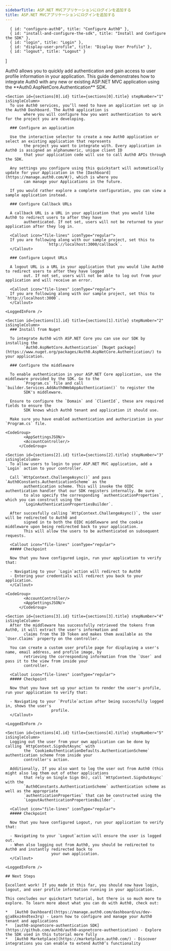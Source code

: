 ```yaml
---
sidebarTitle: ASP.NET MVCアプリケーションにログインを追加する
title: ASP.NET MVCアプリケーションにログインを追加する
---
```




      { id: "configure-auth0", title: "Configure Auth0" },
      { id: "install-and-configure-the-sdk", title: "Install and Configure the SDK" },
      { id: "login", title: "Login" },
      { id: "display-user-profile", title: "Display User Profile" },
      { id: "logout", title: "Logout" }
]

<Recipe isSingleColumn>
  <Content>
    Auth0 allows you to quickly add authentication and gain access to user profile information in your application.
        This guide demonstrates how to integrate Auth0 with any new or existing ASP.NET MVC application using the
        **Auth0.AspNetCore.Authentication** SDK.

    <Section id={sections[0].id} title={sections[0].title} stepNumber="1" isSingleColumn>
      To use Auth0 services, you’ll need to have an application set up in the Auth0 Dashboard. The Auth0 application is
            where you will configure how you want authentication to work for the project you are developing.

      ### Configure an application

      Use the interactive selector to create a new Auth0 application or select an existing application that represents
            the project you want to integrate with. Every application in Auth0 is assigned an alphanumeric, unique client ID
            that your application code will use to call Auth0 APIs through the SDK.

      Any settings you configure using this quickstart will automatically update for your Application in the [Dashboard](https://manage.auth0.com/#/), which is where you
            can manage your Applications in the future.

      If you would rather explore a complete configuration, you can view a sample application instead.

      ### Configure Callback URLs

      A callback URL is a URL in your application that you would like Auth0 to redirect users to after they have
            authenticated. If not set, users will not be returned to your application after they log in.

      <Callout icon="file-lines" iconType="regular">
      If you are following along with our sample project, set this to
                      `http://localhost:3000/callback`.
      </Callout>

      ### Configure Logout URLs

      A logout URL is a URL in your application that you would like Auth0 to redirect users to after they have logged
            out. If not set, users will not be able to log out from your application and will receive an error.

      <Callout icon="file-lines" iconType="regular">
      If you are following along with our sample project, set this to `http://localhost:3000`.
      </Callout>
    
    <LoggedInForm />
</Section>

    <Section id={sections[1].id} title={sections[1].title} stepNumber="2" isSingleColumn>
      ### Install from Nuget

      To integrate Auth0 with ASP.NET Core you can use our SDK by installing the
            `Auth0.AspNetCore.Authentication` [Nuget package](https://www.nuget.org/packages/Auth0.AspNetCore.Authentication/) to your application.

      ### Configure the middleware

      To enable authentication in your ASP.NET Core application, use the middleware provided by the SDK. Go to the
            `Program.cs` file and call `builder.Services.AddAuth0WebAppAuthentication()` to register the
            SDK's middleware.

      Ensure to configure the `Domain` and `ClientId`, these are required fields to ensure the
            SDK knows which Auth0 tenant and application it should use.

      Make sure you have enabled authentication and authorization in your `Program.cs` file.
    
    <CodeGroup>
            <AppSettingsJSON/>
            <AccountController/>
          </CodeGroup>
</Section>

    <Section id={sections[2].id} title={sections[2].title} stepNumber="3" isSingleColumn>
      To allow users to login to your ASP.NET MVC application, add a `Login` action to your controller.

      Call `HttpContext.ChallengeAsync()` and pass `Auth0Constants.AuthenticationScheme` as the
            authentication scheme. This will invoke the OIDC authentication handler that our SDK registers internally. Be sure
            to also specify the corresponding `authenticationProperties`, which you can construct using the
            `LoginAuthenticationPropertiesBuilder`.

      After succesfully calling `HttpContext.ChallengeAsync()`, the user will be redirected to Auth0 and
            signed in to both the OIDC middleware and the cookie middleware upon being redirected back to your application.
            This will allow the users to be authenticated on subsequent requests.

      <Callout icon="file-lines" iconType="regular">
      ##### Checkpoint

      Now that you have configured Login, run your application to verify that:

      - Navigating to your `Login`action will redirect to Auth0
      - Entering your credentials will redirect you back to your application.
      </Callout>
    
    <CodeGroup>
            <AccountController/>
            <AppSettingsJSON/>
          </CodeGroup>
</Section>

    <Section id={sections[3].id} title={sections[3].title} stepNumber="4" isSingleColumn>
      After the middleware has successfully retrieved the tokens from Auth0, it will extract the user's information and
            claims from the ID Token and makes them available as the `User.Claims` property on the controller.

      You can create a custom user profile page for displaying a user's name, email address, and profile image, by
            retrieving the corresponding information from the `User` and pass it to the view from inside your
            controller.

      <Callout icon="file-lines" iconType="regular">
      ##### Checkpoint

      Now that you have set up your action to render the user's profile, run your application to verify that:

      - Navigating to your `Profile`action after being succesfully logged in, shows the user's
                        profile.
      </Callout>
    
    <LoggedInForm />
</Section>

    <Section id={sections[4].id} title={sections[4].title} stepNumber="5" isSingleColumn>
      Logging out the user from your own application can be done by calling `HttpContext.SignOutAsync` with
            the `CookieAuthenticationDefaults.AuthenticationScheme` authentication scheme from inside your
            controller's action.

      Additionally, If you also want to log the user out from Auth0 (this might also log them out of other applications
            that rely on Single Sign On), call `HttpContext.SignOutAsync` with the
            `Auth0Constants.AuthenticationScheme` authentication scheme as well as the appropriate
            `authenticationProperties` that can be constructed using the
            `LogoutAuthenticationPropertiesBuilder`.

      <Callout icon="file-lines" iconType="regular">
      ##### Checkpoint

      Now that you have configured Logout, run your application to verify that:

      - Navigating to your `Logout`action will ensure the user is logged out.
      - When also logging out from Auth0, you should be redirected to Auth0 and instantly redirected back to
                        your own application.
      </Callout>
    
    <LoggedInForm />
</Section>

    ## Next Steps

    Excellent work! If you made it this far, you should now have login, logout, and user profile information running in your application.

    This concludes our quickstart tutorial, but there is so much more to explore. To learn more about what you can do with Auth0, check out:

    *   [Auth0 Dashboard](https://manage.auth0.com/dashboard/us/dev-gja8kxz4ndtex3rq) - Learn how to configure and manage your Auth0 tenant and applications
    *   [auth0-aspnetcore-authentication SDK](https://github.com/auth0/auth0-aspnetcore-authentication) - Explore the SDK used in this tutorial more fully
    *   [Auth0 Marketplace](https://marketplace.auth0.com/) - Discover integrations you can enable to extend Auth0’s functionality
  </Content>

  
</Recipe>